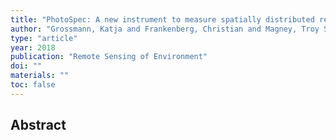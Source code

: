 ```yaml
---
title: "PhotoSpec: A new instrument to measure spatially distributed red and far-red Solar-Induced Chlorophyll Fluorescence"
author: "Grossmann, Katja and Frankenberg, Christian and Magney, Troy S and Hurlock, Stephen C and Seibt, Ulrike and Stutz, Jochen"
type: "article"
year: 2018
publication: "Remote Sensing of Environment"
doi: ""
materials: ""
toc: false
---
```


## Abstract

